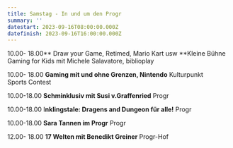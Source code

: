 ```yaml
---
title: Samstag - In und um den Progr
summary: ''
datestart: 2023-09-16T08:00:00.000Z
datefinish: 2023-09-16T16:00:00.000Z
---
```


10.00- 18.00** Draw your Game, Retimed, Mario Kart usw **Kleine Bühne\
Gaming for Kids mit Michele Salavatore, biblioplay		&#x9;

10.00- 18.00	**Gaming mit und ohne Grenzen, Nintendo** Kulturpunkt\
Sports Contest				&#x9;

10.00-18.00	**Schminklusiv mit Susi v.Graffenried**			Progr

10.00-18.00	I**nklingstale: Dragens and Dungeon für alle!** 	Progr

10.00-18.00	**Sara Tannen im Progr**				Progr

12.00- 18.00	**17 Welten mit Benedikt Greiner** 			Progr-Hof
